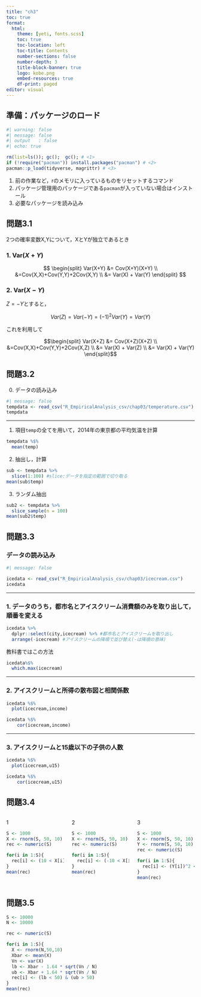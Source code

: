 ```yaml
---
title: "ch3"
toc: true
format:
  html:
    theme: [yeti, fonts.scss]
    toc: true
    toc-location: left
    toc-title: Contents
    number-sections: false
    number-depth: 3
    title-block-banner: true
    logo: kobe.png
    embed-resources: true
    df-print: paged  
editor: visual
---
```


## 準備：パッケージのロード

```r
#| warning: false
#| message: false
#| output	: false
#| echo: true

rm(list=ls()); gc();  gc(); # <1> 
if (!require("pacman")) install.packages("pacman") # <2>
pacman::p_load(tidyverse, magrittr) # <3>

```

1.  前の作業など，rのメモリに入っているものをリセットするコマンド
2.  パッケージ管理用のパッケージである`pacman`が入っていない場合はインストール
3.  必要なパッケージを読み込み

## 問題3.1

2つの確率変数X,Yについて，XとYが独立であるとき

### 1. $\textrm{Var}(X+Y)$

$$
\begin{split}
Var(X+Y) &= Cov(X+Y)(X+Y) \\
&=Cov(X,X)+Cov(Y,Y)+2Cov(X,Y) \\
&= Var(X) + Var(Y)
\end{split}
$$

### 2. $\textrm{Var}(X-Y)$

$Z = -Y$とすると，

$$
Var(Z) = Var(-Y) = (-1)^2Var(Y) = Var(Y)
$$

これを利用して

$$\begin{split}
Var(X+Z) &= Cov(X+Z)(X+Z) \\
&=Cov(X,X)+Cov(Y,Y)+2Cov(X,Z) \\
&= Var(X) + Var(Z) \\
&= Var(X) + Var(Y)
\end{split}$$

## 問題3.2

0.  データの読み込み

```r
#| message: false
tempdata <- read_csv("R_EmpiricalAnalysis_csv/chap03/temperature.csv")
tempdata
```

------------------------------------------------------------------------

1.  項目`temp`の全てを用いて，2014年の東京都の平均気温を計算

```r
tempdata %$% 
  mean(temp)
```

2.  抽出し，計算

```r
sub <- tempdata %>% 
  slice(1:100) #slice:データを指定の範囲で切り取る
mean(sub$temp)
```

3.  ランダム抽出

```r
sub2 <- tempdata %>% 
  slice_sample(n = 100)
mean(sub2$temp)
```

## 問題3.3

### データの読み込み

```r
#| message: false

icedata <- read_csv("R_EmpiricalAnalysis_csv/chap03/icecream.csv")
icedata
```

------------------------------------------------------------------------

### 1. データのうち，都市名とアイスクリーム消費額のみを取り出して，順番を変える

```r
icedata %>% 
  dplyr::select(city,icecream) %>% #都市名とアイスクリームを取り出し
  arrange(-icecream) #アイスクリームの降順で並び替え(-は降順の意味)

```

教科書ではこの方法

```r
icedata%$%
  which.max(icecream) 
```

------------------------------------------------------------------------

### 2. アイスクリームと所得の散布図と相関係数

```r

icedata %$%
  plot(icecream,income)  

icedata %$%
    cor(icecream,income)
```

------------------------------------------------------------------------

### 3. アイスクリームと15歳以下の子供の人数

```r

icedata %$%
  plot(icecream,u15)  

icedata %$%
    cor(icecream,u15)
```

## 問題3.4

::: columns
::: {.column width="33%"}
1

```r
S <- 1000
X <- rnorm(S, 50, 10)
rec <- numeric(S)

for(i in 1:S){
  rec[i] <- (10 < X[i])
}
mean(rec)
```
:::

::: {.column width="33%"}
2

```r
S <- 1000
X <- rnorm(S, 50, 10)
rec <- numeric(S)

for(i in 1:S){
  rec[i] <- (-10 < X[i]) & (X[i] < 10)
}
mean(rec)
```
:::

::: {.column width="33%"}
3

```r
S <- 1000
X <- rnorm(S, 50, 10)
Y <- rnorm(S, 50, 10)
rec <- numeric(S)

for(i in 1:S){
  rec[i] <- (Y[i])^2 < X[i]
}
mean(rec)
```
:::
:::

## 問題3.5

```r
S <- 10000
N <- 10000

rec <- numeric(S)

for(i in 1:S){
  X <- rnorm(N,50,10)
  Xbar <- mean(X)
  Vn <- var(X)
  lb <- Xbar - 1.64 * sqrt(Vn / N) 
  ub <- Xbar + 1.64 * sqrt(Vn / N)
  rec[i] <- (lb < 50) & (ub > 50) 
}
mean(rec)


```
